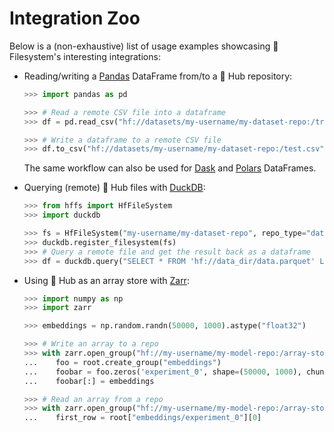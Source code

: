 # Integration Zoo

Below is a (non-exhaustive) list of usage examples showcasing 🤗 Filesystem's interesting integrations:

* Reading/writing a [Pandas](https://pandas.pydata.org/pandas-docs/stable/user_guide/io.html#reading-writing-remote-files) DataFrame from/to a 🤗 Hub repository:

  ```python
  >>> import pandas as pd

  >>> # Read a remote CSV file into a dataframe
  >>> df = pd.read_csv("hf://datasets/my-username/my-dataset-repo:/train.csv")

  >>> # Write a dataframe to a remote CSV file
  >>> df.to_csv("hf://datasets/my-username/my-dataset-repo:/test.csv")
  ```

  The same workflow can also be used for [Dask](https://docs.dask.org/en/stable/how-to/connect-to-remote-data.html) and [Polars](https://pola-rs.github.io/polars/py-polars/html/reference/io.html) DataFrames.

* Querying (remote) 🤗 Hub files with [DuckDB](https://duckdb.org/docs/guides/python/filesystems):

  ```python
  >>> from hffs import HfFileSystem
  >>> import duckdb

  >>> fs = HfFileSystem("my-username/my-dataset-repo", repo_type="dataset")
  >>> duckdb.register_filesystem(fs)
  >>> # Query a remote file and get the result back as a dataframe
  >>> df = duckdb.query("SELECT * FROM 'hf://data_dir/data.parquet' LIMIT 10").df()
  ```

* Using 🤗 Hub as an array store with [Zarr](https://zarr.readthedocs.io/en/stable/tutorial.html#io-with-fsspec):

  ```python
  >>> import numpy as np
  >>> import zarr

  >>> embeddings = np.random.randn(50000, 1000).astype("float32")

  >>> # Write an array to a repo
  >>> with zarr.open_group("hf://my-username/my-model-repo:/array-store", mode="w") as root:
  ...    foo = root.create_group("embeddings")
  ...    foobar = foo.zeros('experiment_0', shape=(50000, 1000), chunks=(10000, 1000), dtype='f4')
  ...    foobar[:] = embeddings

  >>> # Read an array from a repo
  >>> with zarr.open_group("hf://my-username/my-model-repo:/array-store", mode="r") as root:
  ...    first_row = root["embeddings/experiment_0"][0]
  ```

